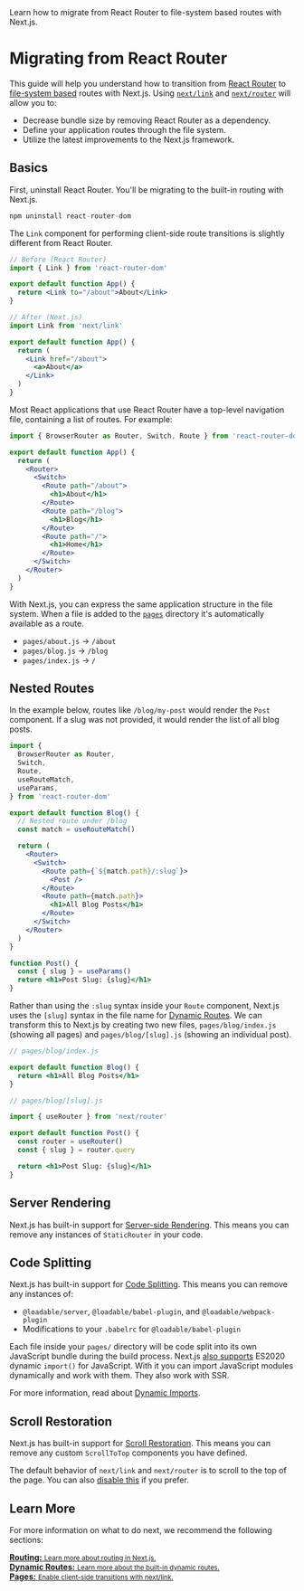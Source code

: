 <PageMeta>
   Learn how to migrate from React Router to file-system based routes with Next.js.
</PageMeta>

# Migrating from React Router

This guide will help you understand how to transition from [React Router](https://reactrouter.com) to [file-system based](/docs/routing/introduction.md) routes with Next.js. Using [`next/link`](/docs/api-reference/next/link.md) and [`next/router`](/docs/api-reference/next/router.md) will allow you to:

- Decrease bundle size by removing React Router as a dependency.
- Define your application routes through the file system.
- Utilize the latest improvements to the Next.js framework.

## Basics

First, uninstall React Router. You'll be migrating to the built-in routing with Next.js.

```jsx
npm uninstall react-router-dom
```

The `Link` component for performing client-side route transitions is slightly different from React Router.

```jsx
// Before (React Router)
import { Link } from 'react-router-dom'

export default function App() {
  return <Link to="/about">About</Link>
}

// After (Next.js)
import Link from 'next/link'

export default function App() {
  return (
    <Link href="/about">
      <a>About</a>
    </Link>
  )
}
```

Most React applications that use React Router have a top-level navigation file, containing a list of routes. For example:

```jsx
import { BrowserRouter as Router, Switch, Route } from 'react-router-dom'

export default function App() {
  return (
    <Router>
      <Switch>
        <Route path="/about">
          <h1>About</h1>
        </Route>
        <Route path="/blog">
          <h1>Blog</h1>
        </Route>
        <Route path="/">
          <h1>Home</h1>
        </Route>
      </Switch>
    </Router>
  )
}
```

With Next.js, you can express the same application structure in the file system. When a file is added to the [`pages`](/docs/basic-features/pages.md) directory it's automatically available as a route.

- `pages/about.js` → `/about`
- `pages/blog.js` → `/blog`
- `pages/index.js` → `/`

## Nested Routes

In the example below, routes like `/blog/my-post` would render the `Post` component. If a slug was not provided, it would render the list of all blog posts.

```jsx
import {
  BrowserRouter as Router,
  Switch,
  Route,
  useRouteMatch,
  useParams,
} from 'react-router-dom'

export default function Blog() {
  // Nested route under /blog
  const match = useRouteMatch()

  return (
    <Router>
      <Switch>
        <Route path={`${match.path}/:slug`}>
          <Post />
        </Route>
        <Route path={match.path}>
          <h1>All Blog Posts</h1>
        </Route>
      </Switch>
    </Router>
  )
}

function Post() {
  const { slug } = useParams()
  return <h1>Post Slug: {slug}</h1>
}
```

Rather than using the `:slug` syntax inside your `Route` component, Next.js uses the `[slug]` syntax in the file name for [Dynamic Routes](/docs/routing/dynamic-routes.md). We can transform this to Next.js by creating two new files, `pages/blog/index.js` (showing all pages) and `pages/blog/[slug].js` (showing an individual post).

```jsx
// pages/blog/index.js

export default function Blog() {
  return <h1>All Blog Posts</h1>
}

// pages/blog/[slug].js

import { useRouter } from 'next/router'

export default function Post() {
  const router = useRouter()
  const { slug } = router.query

  return <h1>Post Slug: {slug}</h1>
}
```

## Server Rendering

Next.js has built-in support for [Server-side Rendering](/docs/basic-features/pages#server-side-rendering.md). This means you can remove any instances of `StaticRouter` in your code.

## Code Splitting

Next.js has built-in support for [Code Splitting](https://reactrouter.com/web/guides/code-splitting). This means you can remove any instances of:

- `@loadable/server`, `@loadable/babel-plugin`, and `@loadable/webpack-plugin`
- Modifications to your `.babelrc` for `@loadable/babel-plugin`

Each file inside your `pages/` directory will be code split into its own JavaScript bundle during the build process. Next.js [also supports](/docs/basic-features/supported-browsers-features.md#javascript-language-features) ES2020 dynamic `import()` for JavaScript. With it you can import JavaScript modules dynamically and work with them. They also work with SSR.

For more information, read about [Dynamic Imports](https://nextjs.org/docs/advanced-features/dynamic-import).

## Scroll Restoration

Next.js has built-in support for [Scroll Restoration](https://reactrouter.com/web/guides/scroll-restoration). This means you can remove any custom `ScrollToTop` components you have defined.

The default behavior of `next/link` and `next/router` is to scroll to the top of the page. You can also [disable this](https://nextjs.org/docs/api-reference/next/link#disable-scrolling-to-the-top-of-the-page) if you prefer.

## Learn More

For more information on what to do next, we recommend the following sections:

<div className="card">
  <a href="/docs/routing/introduction.md">
    <b>Routing:</b>
    <small>Learn more about routing in Next.js.</small>
  </a>
</div>

<div className="card">
  <a href="/docs/routing/dynamic-routes.md">
    <b>Dynamic Routes:</b>
    <small>Learn more about the built-in dynamic routes.</small>
  </a>
</div>

<div className="card">
  <a href="/docs/api-reference/next/link.md">
    <b>Pages:</b>
    <small>Enable client-side transitions with next/link.</small>
  </a>
</div>

